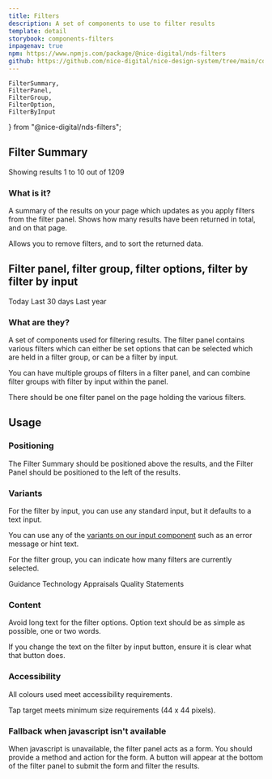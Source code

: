 ```yaml
---
title: Filters
description: A set of components to use to filter results
template: detail
storybook: components-filters
inpagenav: true
npm: https://www.npmjs.com/package/@nice-digital/nds-filters
github: https://github.com/nice-digital/nice-design-system/tree/main/components/nds-filters
---
```


	FilterSummary,
	FilterPanel,
	FilterGroup,
	FilterOption,
	FilterByInput
} from "@nice-digital/nds-filters";

## Filter Summary

<Panel>
	<FilterSummary
	sorting={[{ label: "Date", active: true },{ label: "Title"}]}
	activeFilters={[{label: "Guidance"},{label: "Pathway"}]}
	headingLevel={3}
	>
		Showing results 1 to 10 out of 1209
	</FilterSummary>
</Panel>

### What is it?

A summary of the results on your page which updates as you apply filters from the filter panel. Shows how many results have been returned in total, and on that page.

Allows you to remove filters, and to sort the returned data.

## Filter panel, filter group, filter options, filter by filter by input

<Panel>
	<FilterPanel heading="Example filter panel" headingLevel={3}>
		<FilterByInput label="Filter by name" name="Filter by name" />
		<FilterGroup heading="Filter by updated date">
			<FilterOption>
				Today
			</FilterOption>
			<FilterOption>Last 30 days</FilterOption>
			<FilterOption isSelected={true}>
				Last year
			</FilterOption>
		</FilterGroup>
	</FilterPanel>
</Panel>

### What are they?

A set of components used for filtering results. The filter panel contains various filters which can either be set options that can be selected which are held in a filter group, or can be a filter by input.

You can have multiple groups of filters in a filter panel, and can combine filter groups with filter by input within the panel.

There should be one filter panel on the page holding the various filters.

## Usage

### Positioning

The Filter Summary should be positioned above the results, and the Filter Panel should be positioned to the left of the results.

### Variants

For the filter by input, you can use any standard input, but it defaults to a text input.

You can use any of the [variants on our input component](http://localhost:6006/?path=/story/foundations-input--try-it-out) such as an error message or hint text.

For the filter group, you can indicate how many filters are currently selected.

<Panel>
	<FilterPanel heading="Example filter panel" headingLevel={3}>
		<FilterByInput
			label="Filter by last updated date"
			name="Filter by date"
			type="date"
		/>
		<FilterByInput
			label="Filter by users name"
			name="Filter by name"
			inputProps={{
				hint: "Enter your search term here",
				error: true,
				errorMessage: "You can only search for names"
			}}
		/>
		<FilterGroup
			heading="Filter by type of guidance"
			selectedCount={2}
		>
			<FilterOption isSelected={true}>Guidance</FilterOption>
			<FilterOption>Technology Appraisals</FilterOption>
			<FilterOption isSelected={true}>Quality Statements</FilterOption>
		</FilterGroup>
	</FilterPanel>
</Panel>

### Content

Avoid long text for the filter options. Option text should be as simple as possible, one or two words.

If you change the text on the filter by input button, ensure it is clear what that button does.

### Accessibility

All colours used meet accessibility requirements.

Tap target meets minimum size requirements (44 x 44 pixels).

### Fallback when javascript isn't available

When javascript is unavailable, the filter panel acts as a form. You should provide a method and action for the form. A button will appear at the bottom of the filter panel to submit the form and filter the results.

